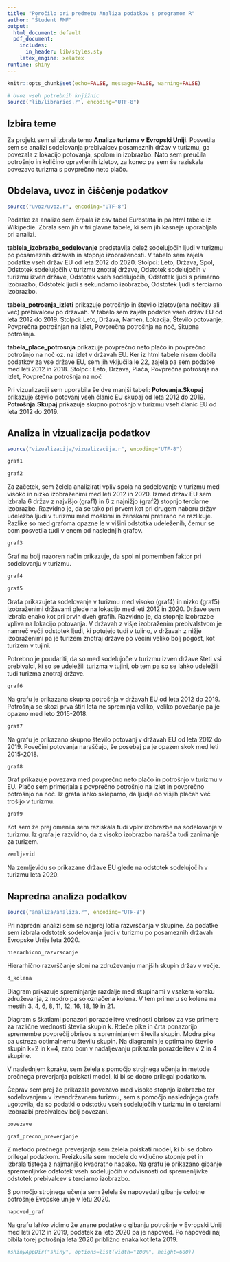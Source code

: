 ```yaml
---
title: "Poročilo pri predmetu Analiza podatkov s programom R"
author: "Študent FMF"
output:
  html_document: default
  pdf_document:
    includes:
      in_header: lib/styles.sty
    latex_engine: xelatex
runtime: shiny
---
```


```r
knitr::opts_chunk$set(echo=FALSE, message=FALSE, warning=FALSE)

# Uvoz vseh potrebnih knjižnic
source("lib/libraries.r", encoding="UTF-8")
```

## Izbira teme

Za projekt sem si izbrala temo **Analiza turizma v Evropski Uniji**. Posvetila sem se analizi sodelovanja prebivalcev posameznih držav v turizmu, ga povezala z lokacijo potovanja, spolom in izobrazbo. Nato sem preučila potrošnjo in količino opravljenih izletov, za konec pa sem še
raziskala povezavo turizma s povprečno neto plačo. 

## Obdelava, uvoz in čiščenje podatkov

```r
source("uvoz/uvoz.r", encoding="UTF-8")
```
Podatke za analizo sem črpala iz csv tabel Eurostata in pa html tabele iz Wikipedie. Zbrala sem jih v tri glavne tabele, ki sem jih kasneje uporabljala pri analizi. 

**tablela_izobrazba_sodelovanje** predstavlja delež sodelujočih ljudi v turizmu po posameznih državah in stopnjo izobraženosti. V tabelo sem zajela podatke vseh držav EU od leta 2012 do 2020.
Stolpci: Leto, Država, Spol, Odstotek sodelujočih v turizmu znotraj države, Odstotek sodelujočih v turizmu izven države, Odstotek vseh sodelujočih, Odstotek ljudi s primarno izobrazbo, Odstotek ljudi s sekundarno izobrazbo, Odstotek ljudi s terciarno izobrazbo.

**tabela_potrosnja_izleti** prikazuje potrošnjo in število izletov(ena nočitev ali več) prebivalcev po državah. V tabelo sem zajela podatke vseh držav EU od leta 2012 do 2019.
Stolpci: Leto, Država, Namen, Lokacija, Število potovanje, Povprečna potrošnjan na izlet, Povprečna potrošnja na noč, Skupna potrošnja.

**tabela_place_potrosnja** prikazuje povprečno neto plačo in povprečno potrošnjo na noč oz. na izlet v državah EU. Ker iz html tabele nisem dobila podatkov za vse države EU, sem jih vključila le 22, zajela pa sem podatke med leti 2012 in 2018.
Stolpci: Leto, Država, Plača, Povprečna potrošnja na izlet, Povprečna potrošnja na noč

Pri vizualizaciji sem uporabila še dve manjši tabeli:
**Potovanja.Skupaj** prikazuje število potovanj vseh članic EU skupaj od leta 2012 do 2019.
**Potrošnja.Skupaj** prikazuje skupno potrošnjo v turizmu vseh članic EU od leta 2012 do 2019.

## Analiza in vizualizacija podatkov

```r
source("vizualizacija/vizualizacija.r", encoding="UTF-8")
```

```r
graf1
```

```r
graf2
```
Za začetek, sem želela analizirati vpliv spola na sodelovanje v turizmu med visoko in nizko izobraženimi med leti 2012 in 2020. Izmed držav EU sem izbrala 6 držav z najvišjo (graf1) in 6 z najnižjo (graf2) stopnjo terciarne izobrazbe. Razvidno je, da se tako pri prvem kot pri drugem naboru držav udeležba ljudi v turizmu med moškimi in ženskami pretirano ne razlikuje. Razlike so med grafoma opazne le v višini odstotka udeleženih, čemur se bom posvetila tudi v enem od naslednjih grafov.

```r
graf3
```
Graf na bolj nazoren način prikazuje, da spol ni pomemben faktor pri sodelovanju v turizmu.





```r
graf4
```


```r
graf5
```

Grafa prikazujeta sodelovanje v turizmu med visoko (graf4) in nizko (graf5) izobraženimi državami glede na lokacijo med leti 2012 in 2020. Države sem izbrala enako kot pri prvih dveh grafih. Razvidno je, da stopnja izobrazbe vpliva na lokacijo potovanja. V državah z višje izobraženim prebivalstvom je namreč večji odstotek ljudi, ki potujejo tudi v tujino, v državah z nižje izobraženimi pa je turizem znotraj države po večini veliko bolj pogost, kot turizem v tujini.

Potrebno je poudariti, da so med sodelujoče v turizmu izven države šteti vsi prebivalci, ki so se udeležili turizma v tujini, ob tem pa so se lahko udeležili tudi turizma znotraj države.




```r
graf6
```
Na grafu je prikazana skupna potrošnja v državah EU od leta 2012 do 2019. Potrošnja se skozi prva štiri leta ne spreminja veliko, veliko povečanje pa je opazno med leto 2015-2018.

```r
graf7
```
Na grafu je prikazano skupno število potovanj v državah EU od leta 2012 do 2019. Povečini potovanja naraščajo, še posebaj pa je opazen skok med leti 2015-2018.




```r
graf8
```
Graf prikazuje povezava med povprečno neto plačo in potrošnjo v turizmu v EU. Plačo sem primerjala s povprečno potrošnjo na izlet in povprečno potrošnjo na noč. Iz grafa lahko sklepamo, da ljudje ob višjih plačah več trošijo v turizmu.

 
```r
graf9
```
Kot sem že prej omenila sem raziskala tudi vpliv izobrazbe na sodelovanje v turizmu. Iz grafa je razvidno, da z visoko izobrazbo narašča tudi zanimanje za turizem.


```r
zemljevid
```
Na zemljevidu so prikazane države EU glede na odstotek sodelujočih v turizmu leta 2020.

## Napredna analiza podatkov

```r
source("analiza/analiza.r", encoding="UTF-8")
```
Pri napredni analizi sem se najprej lotila razvrščanja v skupine. Za podatke sem izbrala odstotek sodelovanja ljudi v turizmu po posameznih državah Evropske Unije leta 2020.

```r
hierarhicno_razvrscanje
```
Hierarhično razvrščanje sloni na združevanju manjših skupin držav v večje.


```r
d_kolena
```
Diagram prikazuje spreminjanje razdalje med skupinami v vsakem koraku združevanja, z modro pa so označena kolena. V tem primeru so kolena na mestih 3, 4, 6, 8, 11, 12, 16, 18, 19 in 21.




Diagram s škatlami ponazori porazdelitve vrednosti obrisov za vse primere za različne vrednosti števila skupin k. Rdeče pike in črta ponazorijo spremembe povprečij obrisov s spreminjanjem števila skupin. Modra pika pa ustreza optimalnemu številu skupin. Na diagramih je optimalno število skupin k=2 in k=4, zato bom v nadaljevanju prikazala porazdelitev v 2 in 4 skupine.





V naslednjem koraku, sem želela s pomočjo strojnega učenja in metode prečnega preverjanja poiskati model, ki bi se dobro prilegal podatkom.

Čeprav sem prej že prikazala povezavo med visoko stopnjo izobrazbe ter sodelovanjem v izvendržavnem turizmu, sem s pomočjo naslednjega grafa ugotovila, da so podatki o odstotku vseh sodelujočih v turizmu in o terciarni izobrazbi prebivalcev bolj povezani.

```r
povezave
```


```r
graf_precno_preverjanje
```
Z metodo prečnega preverjanja sem želela poiskati model, ki bi se dobro prilegal podatkom. Preizkusila sem modele do vključno stopnje pet in izbrala tistega z najmanjšo kvadratno napako. Na grafu je prikazano gibanje spremenljivke odstotek vseh sodelujočih v odvisnosti od spremenljivke odstotek prebivalcev s terciarno izobrazbo. 



S pomočjo strojnega učenja sem želela še napovedati gibanje celotne potrošnje Evopske unije v letu 2020.

```r
napoved_graf
```
Na grafu lahko vidimo že znane podatke o gibanju potrošnje v Evropski Uniji med leti 2012 in 2019, podatek za leto 2020 pa je napoved. Po napovedi naj bibila torej potrošnja leta 2020 približno enaka kot leta 2019.



```r
#shinyAppDir("shiny", options=list(width="100%", height=600))
```

